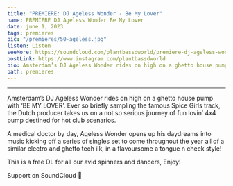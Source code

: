 ---
title: "PREMIERE: DJ Ageless Wonder - Be My Lover"
name: PREMIERE DJ Ageless Wonder Be My Lover
date: june 1, 2023
tags: premieres
pic: "/premieres/50-ageless.jpg"
listen: Listen
seeMore: https://soundcloud.com/plantbassdworld/premiere-dj-ageless-wonder-be-my-lover
postLink: https://www.instagram.com/plantbassdworld
bio: Amsterdam’s DJ Ageless Wonder rides on high on a ghetto house pump with ‘BE MY LOVER’.
path: premieres
---

<SoundCloud
  url="https://soundcloud.com/plantbassdworld/premiere-dj-ageless-wonder-be-my-lover"
  name="Be My Lover"
/>

<hr />

Amsterdam’s DJ Ageless Wonder rides on high on a ghetto house pump with ‘BE MY LOVER’. Ever so briefly sampling the famous Spice Girls track, the Dutch producer takes us on a not so serious journey of fun lovin’ 4x4 pump destined for hot club scenarios.

A medical doctor by day, Ageless Wonder opens up his daydreams into music kicking off a series of singles set to come throughout the year all of a similar electro and ghetto tech ilk, in a flavoursome a tongue n cheek style!

This is a free DL for all our avid spinners and dancers, Enjoy!

Support <HoverLink url="soundcloud.com/agelesswonder" name="DJ Ageless Wonder" external /> on SoundCloud 🌱
